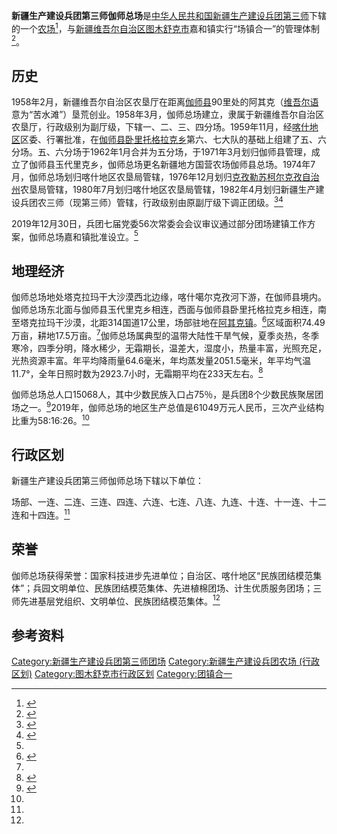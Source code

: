 {{中国乡级行政区
|行政区全称           = 新疆生产建设兵团第三师伽师总场<br>图木舒克市嘉和镇
|上级行政区           = [[新疆生产建设兵团第三师|新疆生产建设兵团第三师]]<br>[[新疆维吾尔自治区|新疆维吾尔自治区]][[图木舒克市|图木舒克市]]
|行政区类别           = [[农场|农场]]
}}

'''新疆生产建设兵团第三师伽师总场'''是[[中华人民共和国|中华人民共和国]][[新疆生产建设兵团|新疆生产建设兵团]][[新疆生产建设兵团第三师|第三师]]下辖的一个[[农场|农场]]<ref name=book>{{Cite journal|title=新疆生产建设兵团分布图|author=新疆生产建设兵团年鉴编辑委员会|journal=兵团年鉴|publisher=新疆生产建设兵团年鉴社|doi=10.42437/y.cnki.yxjsc.2021.000007|year=2020|location=乌鲁木齐|page=7-8|issn=1671-3338}}</ref>，与[[新疆维吾尔自治区|新疆维吾尔自治区]][[图木舒克市|图木舒克市]]嘉和镇实行“场镇合一”的管理体制<ref name=thepaper>{{cite web|title=兵团城市图木舒克7个团场建镇：要吸引更多内地人口落户|url=https://www.thepaper.cn/newsDetail_forward_5505728|date=2020-01-13|website=澎湃新闻|access-date=2021-08-25|archive-date=2021-08-24|archive-url=https://web.archive.org/web/20210824094757/https://www.thepaper.cn/newsDetail_forward_5505728|dead-url=no}}</ref>。
==历史==
1958年2月，新疆维吾尔自治区农垦厅在距离[[伽师县|伽师县]]90里处的阿其克（[[维吾尔语|维吾尔语]]意为“苦水滩”）垦荒创业。1958年3月，伽师总场建立，隶属于新疆维吾尔自治区农垦厅，行政级别为副厅级，下辖一、二、三、四分场。1959年11月，经[[喀什地区|喀什地区]]区委、行署批准，在[[伽师县|伽师县]][[卧里托格拉克乡|卧里托格拉克乡]]第六、七大队的基础上组建了五、六分场。五、六分场于1962年1月合并为五分场，于1971年3月划归伽师县管理，成立了伽师县玉代里克乡，伽师总场更名新疆地方国营农场伽师县总场。1974年7月，伽师总场划归喀什地区农垦局管辖，1976年12月划归[[克孜勒苏柯尔克孜自治州|克孜勒苏柯尔克孜自治州]]农垦局管辖，1980年7月划归喀什地区农垦局管辖，1982年4月划归新疆生产建设兵团农三师（现第三师）管辖，行政级别由原副厅级下调正团级。<ref>{{cite web|title=历史沿革|url=http://www.xjbtnss.gov.cn/ldzc/zzjg/nmtc/jszc/tcgk/202003/t20200316_5436.html?COLLCC=3268532167&|date=2020-03-16|accessdate=2021-08-28|website=第三师图木舒克市网}}</ref><ref name=tcgk>{{cite web|title=团场概括|url=http://www.xjbtnss.gov.cn/ldzc/zzjg/nmtc/jszc/tcgk/202003/t20200316_5429.html?COLLCC=3268532167&|date=2020-03-16|accessdate=2021-08-28|website=第三师图木舒克市网}}</ref>

2019年12月30日，兵团七届党委56次常委会会议审议通过部分团场建镇工作方案，伽师总场嘉和镇批准设立。<ref name=thepaper></ref>

==地理经济==
伽师总场地处塔克拉玛干大沙漠西北边缘，喀什噶尔克孜河下游，在伽师县境内。伽师总场东北面与伽师县玉代里克乡相连，西面与伽师县卧里托格拉克乡相连，南至塔克拉玛干沙漠，北距314国道17公里，场部驻地在[[阿其克镇|阿其克镇]]。<ref>{{cite web|title=地理位置|url=http://www.xjbtnss.gov.cn/ldzc/zzjg/nmtc/jszc/tcgk/202003/t20200316_5432.html?COLLCC=3268532167&|date=2020-03-16|accessdate=2021-08-28|website=第三师图木舒克市网}}</ref>区域面积74.49万亩，耕地17.5万亩。<ref name=tcgk></ref>伽师总场属典型的温带大陆性干旱气候，夏季炎热，冬季寒冷，四季分明，降水稀少，无霜期长，温差大，湿度小，热量丰富，光照充足，光热资源丰富。年平均降雨量64.6毫米，年均蒸发量2051.5毫米，年平均气温11.7°，全年日照时数为2923.7小时，无霜期平均在233天左右。<ref>{{cite web|title=气候条件|url=http://www.xjbtnss.gov.cn/ldzc/zzjg/nmtc/jszc/tcgk/202003/t20200316_5434.html?COLLCC=3268532167&|date=2020-03-16|accessdate=2021-08-28|website=第三师图木舒克市网}}</ref>

伽师总场总人口15068人，其中少数民族入口占75％，是兵团8个少数民族聚居团场之一。<ref>{{cite web|title=总场人口
|url=http://www.xjbtnss.gov.cn/ldzc/zzjg/nmtc/jszc/tcgk/202003/t20200316_5435.html?COLLCC=3268532167&|date=2020-03-16|accessdate=2021-08-28|website=第三师图木舒克市网}}</ref>2019年，伽师总场的地区生产总值是61049万元人民币，三次产业结构比重为58:16:26。<ref name=tcgk></ref>

== 行政区划 ==
新疆生产建设兵团第三师伽师总场下辖以下单位：

场部、一连、二连、三连、四连、六连、七连、八连、九连、十连、十一连、十二连和十四连。<ref name=book></ref>
==荣誉==
伽师总场获得荣誉：国家科技进步先进单位；自治区、喀什地区“民族团结模范集体”；兵园文明单位、民族团结模范集体、先进植棉团场、计生优质服务团场；三师先进基层党组织、文明单位、民族团结模范集体。<ref name=tcgk></ref>
== 参考资料 ==
{{reflist|2}}

{{新疆维吾尔自治区图木舒克市行政区划}}
{{新疆生产建设兵团第三师}}
{{DEFAULTSORT:伽}}
[[Category:新疆生产建设兵团第三师团场|Category:新疆生产建设兵团第三师团场]]
[[Category:新疆生产建设兵团农场_(行政区划)|Category:新疆生产建设兵团农场 (行政区划)]]
[[Category:图木舒克市行政区划|Category:图木舒克市行政区划]]
[[Category:团镇合一|Category:团镇合一]]